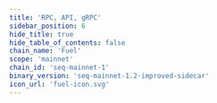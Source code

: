 ```yaml
---
title: 'RPC, API, gRPC'
sidebar_position: 6
hide_title: true
hide_table_of_contents: false
chain_name: 'Fuel'
scope: 'mainnet'
chain_id: 'seq-mainnet-1'
binary_version: 'seq-mainnet-1.2-improved-sidecar'
icon_url: 'fuel-icon.svg'
---
```



<PageTitle
  iconUrl="img/fuel-icon.svg"
  title="Fuel Public Endpoints"
  chainId="seq-mainnet-1"
  version="seq-mainnet-1.2-improved-sidecar"
/>

<Endpoints
  api="https://fuel-api.noders.services"
  rpc="https://fuel-rpc.noders.services"
  grpc="https://fuel-grpc.noders.services:443"
  jsonRpc=""
/>
